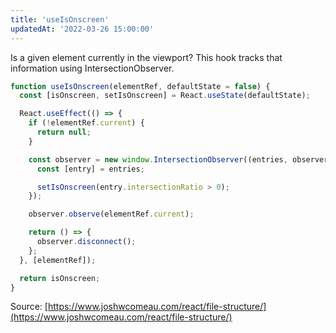 ```yaml
---
title: 'useIsOnscreen'
updatedAt: '2022-03-26 15:00:00'
---
```


Is a given element currently in the viewport? This hook tracks that information using IntersectionObserver.

```jsx
function useIsOnscreen(elementRef, defaultState = false) {
  const [isOnscreen, setIsOnscreen] = React.useState(defaultState);

  React.useEffect(() => {
    if (!elementRef.current) {
      return null;
    }

    const observer = new window.IntersectionObserver((entries, observer) => {
      const [entry] = entries;

      setIsOnscreen(entry.intersectionRatio > 0);
    });

    observer.observe(elementRef.current);

    return () => {
      observer.disconnect();
    };
  }, [elementRef]);

  return isOnscreen;
}
```

Source: [https://www.joshwcomeau.com/react/file-structure/](https://www.joshwcomeau.com/react/file-structure/)
